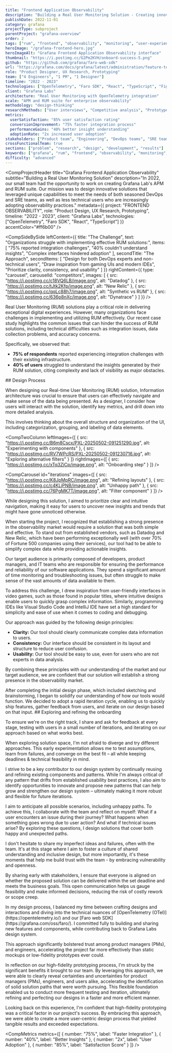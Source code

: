 ```yaml
---
title: "Frontend Application Observability"
description: "Building a Real User Monitoring Solution - Creating innovative RUM capabilities that leveraged unique technologies to meet the needs of both seasoned DevOps teams and less technical users adopting observability practices."
publishDate: 2022-11-01
category: grafana
projectType: subproject
parentProject: "grafana-overview"
order: 2
tags: ["rum", "frontend", "observability", "monitoring", "user-experience"]
heroImage: "/grafana-frontend-hero.jpg"
heroImageAlt: "Grafana Frontend Application Observability interface"
thumbnail: "https://i.postimg.cc/G2Pm2KVH/onboard-success-5.png"
github: "https://github.com/grafana/faro-web-sdk"
url: "https://grafana.com/docs/grafana/latest/administration/feature-toggles/"
role: "Product Designer, UX Research, Prototyping"
team: ["4 Engineers", "1 PM", "1 Designer"]
timeline: "2022 - 2023"
technologies: ["OpenTelemetry", "Faro SDK", "React", "TypeScript", "Figma", "Miro"]
client: "Grafana Labs"
architecture: "Real User Monitoring with OpenTelemetry integration"
scale: "APM and RUM suite for enterprise observability"
methodology: "design-thinking"
researchMethods: ["User interviews", "Competitive analysis", "Prototype testing", "High-fidelity prototyping"]
metrics:
  userSatisfaction: "85% user satisfaction rating"
  conversionImprovement: "75% faster integration process"
  performanceGains: "40% better insight understanding"
  adoptionRate: "2x increased user adoption"
stakeholders: ["Product team", "Engineering", "DevOps teams", "SRE teams", "Community"]
crossFunctionalTeam: true
sections: ["problem", "research", "design", "development", "results"]
keywords: ["grafana", "rum", "frontend", "observability", "monitoring", "faro", "opentelemetry"]
difficulty: "advanced"
---
```



<CompProjectHeader
  title="Grafana Frontend Application Observability"
  subtitle="Building a Real User Monitoring Solution"
  description="In 2022, our small team had the opportunity to work on creating Grafana Lab's APM and RUM suite. Our mission was to design innovative solutions that leveraged unique capabilities to meet the needs of both seasoned DevOps and SRE teams, as well as less technical users who are increasingly adopting observability practices."
  metadata={{
    project: "FRONTEND OBSERVABILITY",
    role: "Product Design, UX Research, Prototyping",
    timeline: "2022 - 2023",
    client: "Grafana Labs",
    technologies: ["OpenTelemetry", "Faro SDK", "React", "TypeScript"]
  }}
  accentColor="#ff6b00"
/>

<CompImageSingle
  src="https://i.postimg.cc/G2Pm2KVH/onboard-success-5.png"
  alt="Project preview"
/>

<CompSideBySide
  leftContent={{
    title: "The Challenge",
    text: "Organizations struggle with implementing effective RUM solutions:",
    items: [
      "75% reported integration challenges",
      "40% couldn't understand insights",
      "Complex interfaces hindered adoption"
    ],
    secondTitle: "The Approach",
    secondItems: [
      "Design for both DevOps experts and non-technical users",
      "Draw inspiration from gaming UIs and modern IDEs",
      "Prioritize clarity, consistency, and usability"
    ]
  }}
  rightContent={{
    type: "carousel",
    carouselId: "competitors",
    images: [
      {
        src: "https://i.postimg.cc/c18VQ6LB/image.png",
        alt: "Datadog"
      },
      {
        src: "https://i.postimg.cc/tJtk2Kfp/image.png",
        alt: "New Relic"
      },
      {
        src: "https://i.postimg.cc/qqLc88h7/image.png",
        alt: "Synthetic vs RUM"
      },
      {
        src: "https://i.postimg.cc/636p8nXc/image.png",
        alt: "Dynatrace"
      }
    ]
  }}
/>

<CompText>
Real User Monitoring (RUM) solutions play a critical role in delivering exceptional digital experiences. However, many organizations face challenges in implementing and utilizing RUM effectively. Our recent case study highlights the common issues that can hinder the success of RUM solutions, including technical difficulties such as integration issues, data collection problems, and accuracy concerns.

Specifically, we observed that:

- **75% of respondents** reported experiencing integration challenges with their existing infrastructure.
- **40% of users** struggled to understand the insights generated by their RUM solution, citing complexity and lack of visibility as major obstacles.
</CompText>

<CompText>
## Design Process

When designing our Real-time User Monitoring (RUM) solution, Information architecture was crucial to ensure that users can effectively navigate and make sense of the data being presented. As a designer, I consider how users will interact with the solution, identify key metrics, and drill down into more detailed analysis.

This involves thinking about the overall structure and organization of the UI, including categorization, grouping, and labeling of data elements.
</CompText>

<CompTwoColumn
  leftImages={[
    {
      src: "https://i.postimg.cc/B6m8Cscx/PXL-20250502-091251290.jpg",
      alt: "Experimenting with components"
    },
    {
      src: "https://i.postimg.cc/RV7WPcRS/PXL-20250502-091230716.jpg",
      alt: "Exploring alternative filters"
    }
  ]}
  rightImages={[
    {
      src: "https://i.postimg.cc/xTq3ZjCp/image.png",
      alt: "Onboarding step"
    }
  ]}
/>

<CompCarousel
  id="iterations"
  images={[
    {
      src: "https://i.postimg.cc/K8JpMpRC/image.png",
      alt: "Refining layouts"
    },
    {
      src: "https://i.postimg.cc/c4KLjPNB/image.png",
      alt: "Unhappy path"
    },
    {
      src: "https://i.postimg.cc/76PgMK7T/image.png",
      alt: "Filter component"
    }
  ]}
/>

<CompText>
While designing this solution, I aimed to prioritize clear and intuitive navigation, making it easy for users to uncover new insights and trends that might have gone unnoticed otherwise.
</CompText>

<CompImageSingle
  src="https://i.postimg.cc/TY4JjM5q/SCR-20240808-jrft.png"
  alt="Miro boards"
  caption="Collaborative design exploration on Miro"
/>

<CompText>
When starting the project, I recognized that establishing a strong presence in the observability market would require a solution that was both simple and effective. To stand out from established vendors, such as Datadog and New Relic, which have been performing exceptionally well (with over 70% of Fortune 500 companies using their services), our tool had to be able to simplify complex data while providing actionable insights.

Our target audience is primarily composed of developers, product managers, and IT teams who are responsible for ensuring the performance and reliability of our software applications. They spend a significant amount of time monitoring and troubleshooting issues, but often struggle to make sense of the vast amounts of data available to them.

To address this challenge, I drew inspiration from user-friendly interfaces in video games, such as those found in popular titles, where intuitive designs enable users to quickly grasp complex information. Similarly, programming IDEs like Visual Studio Code and IntelliJ IDE have set a high standard for simplicity and ease of use when it comes to coding and debugging.
</CompText>

<CompVideo
  src="https://www.youtube.com/embed/IpW2zfMEn3g?si=uAx2gmkIx-amv12P"
  title="Design principles demonstration"
/>

<CompText>
Our approach was guided by the following design principles:

- **Clarity:** Our tool should clearly communicate complex data information to users.
- **Consistency:** Our interface should be consistent in its layout and structure to reduce user confusion.
- **Usability:** Our tool should be easy to use, even for users who are not experts in data analysis.

By combining these principles with our understanding of the market and our target audience, we are confident that our solution will establish a strong presence in the observability market.
</CompText>

<CompImageSingle
  src="https://i.postimg.cc/hjzgQt4M/feo-screens.png"
  alt="Frontend observability screens"
  caption="Final interface designs for the RUM solution"
/>

<CompText>
After completing the initial design phase, which included sketching and brainstorming, I began to solidify our understanding of how our tools would function. We decided to adopt a rapid iteration cycle, enabling us to quickly ship features, gather feedback from users, and iterate on our design based on that input.
</CompText>

<CompText>
## Exploring and refining the onboarding

To ensure we're on the right track, I share and ask for feedback at every stage, testing with users in a small number of iterations, and iterating on our approach based on what works best.
</CompText>

<CompVideo
  src="https://www.youtube.com/embed/vyyb227mI0s?si=1JAfPLGBPlmtjW0I"
  title="Onboarding exploration"
/>

<CompText>
When exploring solution space, I'm not afraid to diverge and try different approaches. This early experimentation allows me to test assumptions, learn from failures, and converge on the best fit – all while keeping deadlines & technical feasibility in mind.
</CompText>

<CompVideo
  src="https://www.youtube.com/embed/CdNAqIURkxw?si=Rbje_3HV_QQDkpeP"
  title="Solution exploration"
/>

<CompText>
I strive to be a key contributor to our design system by continually reusing and refining existing components and patterns. While I'm always critical of any pattern that drifts from established usability best practices, I also aim to identify opportunities to innovate and propose new patterns that can help grow and strengthen our design system – ultimately making it more robust and flexible for future iterations.
</CompText>

<CompVideo
  src="https://www.youtube.com/embed/wSG5aTCFv-U?si=55MtARMqu7AmOj59"
  title="Design system contribution"
/>

<CompText>
I aim to anticipate all possible scenarios, including unhappy paths. To achieve this, I collaborate with the team and reflect on myself: What if a user encounters an issue during their journey? What happens when something goes wrong due to user action? And what if technical issues arise? By exploring these questions, I design solutions that cover both happy and unexpected paths.
</CompText>

<CompVideo
  src="https://www.youtube.com/embed/q0Yd8Cz-WMY?si=foPskH72QHVRtcbd"
  title="Edge case design"
/>

<CompText>
I don't hesitate to share my imperfect ideas and failures, often with the team. It's at this stage where I aim to foster a culture of shared understanding and inclusive design, but more importantly, it's these moments that help me build trust with the team - by embracing vulnerability and openness.
</CompText>

<CompVideo
  src="https://www.youtube.com/embed/YkYUMjo2PV4?si=4jbWLCZ4I6mne9Pi"
  title="Team collaboration"
/>

<CompText>
By sharing early with stakeholders, I ensure that everyone is aligned on whether the proposed solution can be delivered within the set deadline and meets the business goals. This open communication helps us gauge feasibility and make informed decisions, reducing the risk of costly rework or scope creep.
</CompText>

<CompVideo
  src="https://www.youtube.com/embed/JGvyDOPvtbA?si=aaNDWLUtUsDJlBqy"
  title="Stakeholder alignment"
/>

<CompText>
In my design process, I balanced my time between crafting designs and interactions and diving into the technical nuances of [OpenTelemetry (OTel)](https://opentelemetry.io/) and our [Faro web SDK](https://grafana.com/oss/faro/). I committed fully to building and sharing new features and components, while contributing back to Grafana Labs design system.

This approach significantly bolstered trust among product managers (PMs), and engineers, accelerating the project far more effectively than static mockups or low-fidelity prototypes ever could.
</CompText>

<CompVideo
  src="https://www.youtube.com/embed/tVaX6zz-yA0?si=hghl5cnpEN8X33u0"
  title="High-fidelity prototyping"
/>

<CompText>
In reflection on our high-fidelity prototyping process, I'm struck by the significant benefits it brought to our team. By leveraging this approach, we were able to clearly reveal certainties and uncertainties for product managers (PMs), engineers, and users alike, accelerating the identification of solid solution paths that were worth pursuing. This flexible foundation enabled us to conduct more frequent testing and iteration, ultimately refining and perfecting our designs in a faster and more efficient manner.

Looking back on this experience, I'm confident that high-fidelity prototyping was a critical factor in our project's success. By embracing this approach, we were able to create a more user-centric design process that yielded tangible results and exceeded expectations.
</CompText>

<CompMetrics
  metrics={[
    {
      number: "75%",
      label: "Faster Integration"
    },
    {
      number: "40%",
      label: "Better Insights"
    },
    {
      number: "2x",
      label: "User Adoption"
    },
    {
      number: "85%",
      label: "Satisfaction Score"
    }
  ]}
/>